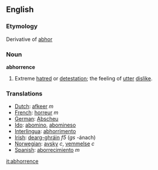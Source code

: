 ==English==
===Etymology===
Derivative of [[abhor]]
===Noun===
'''abhorrence'''
#Extreme [[hatred]] or [[detestation]]; the feeling of [[utter]] [[dislike]].

===Translations===
*[[Dutch]]: [[afkeer]] ''m''
*[[French]]: [[horreur]] ''m''
*[[German]]: [[Abscheu]]
*[[Ido]]: [[abomino]], [[abomineso]]
*[[Interlingua]]: [[abhorrimento]]
*[[Irish]]: [[dearg-ghráin]] ''f5'' (''gs'' -ánach)
*[[Norwegian]]: [[avsky]] ''c'', [[vemmelse]] ''c''
*[[Spanish]]: [[aborrecimiento]] ''m''

[[it:abhorrence]]
